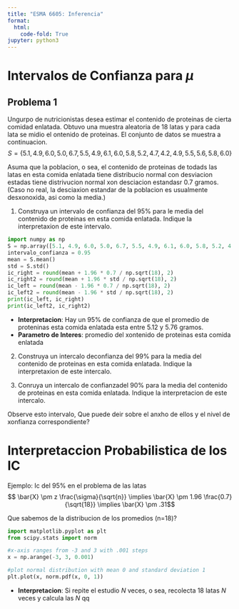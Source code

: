```yaml
---
title: "ESMA 6605: Inferencia"
format:
  html:
    code-fold: True
jupyter: python3
---
```



# Intervalos de Confianza para $\mu$

## Problema 1

Ungurpo de nutricionistas desea estimar el contenido de proteinas de cierta comidad
enlatada. Obtuvo una muestra aleatoria de 18 latas y para cada lata se midio el ontenido de proteinas. 
El conjunto de datos se  muestra a continuacion.
$$ S = \{ 5.1, 4.9, 6.0, 5.0, 6.7, 5.5, 4.9, 6.1, 6.0, 5.8, 5.2, 4.7, 4.2, 4.9, 5.5, 5.6, 5.8, 6.0 \} $$

Asuma que la poblacion, o sea, el contenido de proteinas de todads las latas en esta comida enlatada tiene distribucio
normal con desviacion estadas tiene distrivucion normal xon desciacion estandasr 0.7 gramos. (Caso no real, la desciaxion
estandar de la poblacion es usualmente desxonoxida, asi como la media.)

1. Construya un intervalo de confianza del 95% para le media del contenido de proteinas en esta  comida enlatada.
Indique la interpretaxion de este intervalo.

```python
import numpy as np
S = np.array([5.1, 4.9, 6.0, 5.0, 6.7, 5.5, 4.9, 6.1, 6.0, 5.8, 5.2, 4.7, 4.2, 4.9, 5.5, 5.6, 5.8, 6.0])
intervalo_confianza = 0.95
mean = S.mean()
std = S.std()
ic_right = round(mean + 1.96 * 0.7 / np.sqrt(18), 2)
ic_right2 = round(mean + 1.96 * std / np.sqrt(18), 2)
ic_left = round(mean - 1.96 * 0.7 / np.sqrt(18), 2)
ic_left2 = round(mean - 1.96 * std / np.sqrt(18), 2)
print(ic_left, ic_right)
print(ic_left2, ic_right2)
```
  - **Interpretacion**: Hay un 95% de confianza de que el promedio de proteninas esta comida enlatada esta entre 5.12 y 5.76 gramos.
  - **Parametro de Interes**: promedio del xontenido de proteinas esta comida enlatada

2. Construya un intercalo deconfianza del 99% para la media del contenido de proteinas en esta comida enlatada. 
Indique la interpretaxion de este intercalo.

3. Conruya un intercalo de confianzadel 90% para la media del contenido de proteinas en esta comida enlatada.
Indique la interpretacion de este intercalo.

Observe esto intervalo, Que puede deir sobre el anxho de ellos y el nivel de xonfianza correspondiente?

# Interpretaccion Probabilistica de los IC

Ejemplo: Ic del 95% en el problema de las latas 
$$ \bar{X} \pm z \frac{\sigma}{\sqrt{n}} \implies \bar{X} \pm 1.96 \frac{0.7}{\sqrt{18}} \implies \bar{X} \pm .31$$

Que sabemos de la distribucion de los promedios (n=18)?
```python
import matplotlib.pyplot as plt
from scipy.stats import norm

#x-axis ranges from -3 and 3 with .001 steps
x = np.arange(-3, 3, 0.001)

#plot normal distribution with mean 0 and standard deviation 1
plt.plot(x, norm.pdf(x, 0, 1))
```
- **Interpretacion**: Si repite el estudio $N$ veces, o sea, recolecta  18 latas $N$ veces y calcula las $N$ qq
